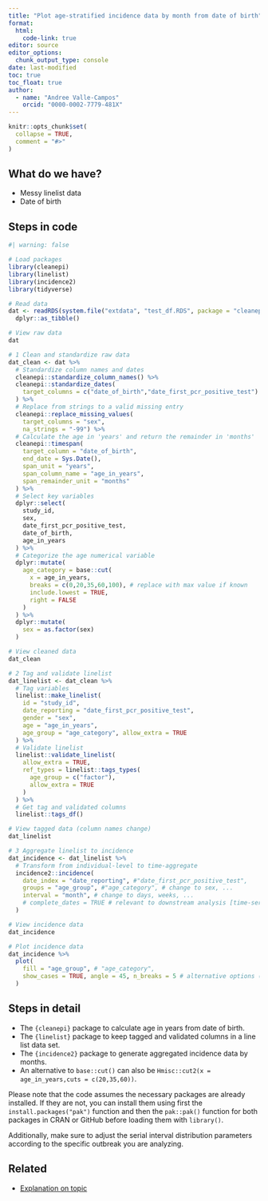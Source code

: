 ```yaml
---
title: "Plot age-stratified incidence data by month from date of birth"
format: 
  html:
    code-link: true
editor: source
editor_options: 
  chunk_output_type: console
date: last-modified
toc: true
toc_float: true
author: 
  - name: "Andree Valle-Campos"
    orcid: "0000-0002-7779-481X"
---
```


```r
knitr::opts_chunk$set(
  collapse = TRUE,
  comment = "#>"
)
```

## What do we have?

- Messy linelist data
- Date of birth

## Steps in code

```r
#| warning: false

# Load packages
library(cleanepi)
library(linelist)
library(incidence2)
library(tidyverse)

# Read data
dat <- readRDS(system.file("extdata", "test_df.RDS", package = "cleanepi")) %>% 
  dplyr::as_tibble()

# View raw data
dat

# 1 Clean and standardize raw data
dat_clean <- dat %>% 
  # Standardize column names and dates
  cleanepi::standardize_column_names() %>% 
  cleanepi::standardize_dates(
    target_columns = c("date_of_birth","date_first_pcr_positive_test")
  ) %>% 
  # Replace from strings to a valid missing entry
  cleanepi::replace_missing_values(
    target_columns = "sex",
    na_strings = "-99") %>% 
  # Calculate the age in 'years' and return the remainder in 'months'
  cleanepi::timespan(
    target_column = "date_of_birth",
    end_date = Sys.Date(),
    span_unit = "years",
    span_column_name = "age_in_years",
    span_remainder_unit = "months"
  ) %>% 
  # Select key variables
  dplyr::select(
    study_id,
    sex,
    date_first_pcr_positive_test, 
    date_of_birth,
    age_in_years
  ) %>% 
  # Categorize the age numerical variable
  dplyr::mutate(
    age_category = base::cut(
      x = age_in_years,
      breaks = c(0,20,35,60,100), # replace with max value if known
      include.lowest = TRUE,
      right = FALSE
    )
  ) %>% 
  dplyr::mutate(
    sex = as.factor(sex)
  )

# View cleaned data
dat_clean

# 2 Tag and validate linelist
dat_linelist <- dat_clean %>% 
  # Tag variables
  linelist::make_linelist(
    id = "study_id",
    date_reporting = "date_first_pcr_positive_test",
    gender = "sex",
    age = "age_in_years",
    age_group = "age_category", allow_extra = TRUE
  ) %>% 
  # Validate linelist
  linelist::validate_linelist(
    allow_extra = TRUE,
    ref_types = linelist::tags_types(
      age_group = c("factor"),
      allow_extra = TRUE
    )
  ) %>% 
  # Get tag and validated columns
  linelist::tags_df()

# View tagged data (column names change)
dat_linelist

# 3 Aggregate linelist to incidence
dat_incidence <- dat_linelist %>%  
  # Transform from individual-level to time-aggregate
  incidence2::incidence(
    date_index = "date_reporting", #"date_first_pcr_positive_test",
    groups = "age_group", #"age_category", # change to sex, ...
    interval = "month", # change to days, weeks, ...
    # complete_dates = TRUE # relevant to downstream analysis [time-series data]
  )

# View incidence data
dat_incidence

# Plot incidence data
dat_incidence %>% 
  plot(
    fill = "age_group", # "age_category",
    show_cases = TRUE, angle = 45, n_breaks = 5 # alternative options (vignette)
  )
```

## Steps in detail

<!-- OPTIONAL -->

<!-- reduce length of strings with a large language model like chatgpt -->

- The `{cleanepi}` package to calculate age in years from date of birth. 
- The `{linelist}` package to keep tagged and validated columns in a line list data set.
- The `{incidence2}` package to generate aggregated incidence data by months.
- An alternative to `base::cut()` can also be `Hmisc::cut2(x = age_in_years,cuts = c(20,35,60))`.

<!-- must: keep to warn users on how to install packages -->

Please note that the code assumes the necessary packages are already installed. If they are not, you can install them using first the `install.packages("pak")` function and then the `pak::pak()` function for both packages in CRAN or GitHub before loading them with `library()`. 

<!-- optional: erase if no assumed distribution is needed -->

Additionally, make sure to adjust the serial interval distribution parameters according to the specific outbreak you are analyzing.

## Related

- [Explanation on topic](link)
